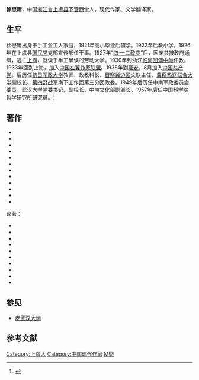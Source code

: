 {{Infobox_Person
|name=徐懋庸
|image=
|box_width=
|occupation=作家、文学翻译家
|period=
|sex=男
|birth_date={{Birth date |1911|01|15}}
|birth_place=[[浙江省|浙江省]][[上虞县|上虞县]]
|death_date={{Death date and age|1977|02|07|1911|01|15}}
|death_place=[[江苏省|江苏省]][[南京市|南京市]]
|nationality=
|residence=
|language=
|height=
|weight=
|party={{CPC}}
|religion=
|spouse=
|relatives=
|education=
|past=
|work=
|awards=
}}
'''徐懋庸'''{{BD|1911年|1月15日|1977年|2月7日|catIdx=X徐}}，中国[[浙江省|浙江省]][[上虞县|上虞县]][[下管镇|下管]]西堂人，现代作家、文学翻译家。

== 生平 ==
徐懋庸出身于手工业工人家庭，1921年高小毕业后辍学。1922年后教小学。1926年在上虞县[[国民党|国民党]]党部宣传部任干事。1927年“[[四一二政变|四·一二政变]]”后，因亲共被政府通缉，逃亡[[上海|上海]]，就读于半工半读的劳动大学。1930年到浙江[[临海|临海]][[回浦中学|回浦中学]]任教。1933年回到上海，加入[[中国左翼作家联盟|中国左翼作家联盟]]。1938年到[[延安|延安]]，8月加入[[中国共产党|中国共产党]]。后历任[[抗日军政大学|抗日军政大学]]教师、政教科长、[[晋察冀边区|晋察冀边区]]文联主任、[[冀察热辽联合大学|冀察热辽联合大学]]副校长、[[第四野战军|第四野战军]]南下工作团第三分团政委。1949年后历任中南军政委员会委员，[[武汉大学|武汉大学]]党委书记、副校长，中南文化部副部长。1957年后任中国科学院哲学研究所研究员。<ref>{{Cite book |title=中国文学家辞典·现代第一分册 |publisher=四川人民出版社 |year=1979 |unified=17118·16 |pages=397-399}}</ref>

== 著作 ==
*{{Cite book |title=犹太人 |publisher= |year=1933}}
*{{Cite book |title=打杂集 |publisher=[[千秋出版社|千秋出版社]] |year=1937}}
*{{Cite book |title=不警人集 |publisher= |year=}}
*{{Cite book |title=文艺思潮小史 |publisher= |year=1936}}
*{{Cite book |title=街头文谈 |publisher= |year=}}
*{{Cite book |title=打杂新集 |publisher=[[北京出版社|北京出版社]] |year=1957}}
*{{Cite book |title=鲁迅——伟大的思想家 伟大的革命家 |publisher=[[中南人民出版社|中南人民出版社]] |year=1961}}
*{{Cite book |title=研究方法与工作方法 |publisher= |year=}}
*{{Cite book |title=亚洲的民族解放运动 |publisher= |year=}}
*{{Cite book |title=马克思主义和毛泽东思想的简单介绍 |publisher= |year=}}
*{{Cite book |title=“矛盾论”在思想改造中的作用 |publisher= |year=}}
*{{Cite book |title=工人阶级与共产党 |publisher=中南人民出版社 |year=1952}}
译著：
*{{Cite book |title=托尔斯泰传 |author=[[罗曼·罗兰|罗曼·罗兰]]|publisher=[[华通书局|华通书局]] |year=19}}
*{{Cite book |title=社会主义讲话 |author=[[山川均|山川均]] |publisher= |year=1933}}
*{{Cite book |title=伊特勒共和国 |author=[[拉甫莱涅夫|拉甫莱涅夫]] |publisher= |year=1934}}
*{{Cite book |title=小鬼 |author=[[梭罗古夫|梭罗古夫]] |publisher= |year=1934}}
*{{Cite book |title=斯大林传 |author=[[巴比塞|巴比塞]] |publisher=[[新知书店|新知书店]] |year=1936}}
*{{Cite book |title=列宁家书集 |author= |publisher= |year=1937}}
*{{Cite book |title=辨证理性批判 |author=[[萨特|萨特]] |publisher=[[商务印书馆|商务印书馆]] |year=1963}}
*{{Cite book |title=人的远景 |author=[[加罗蒂|加罗蒂]] |publisher=[[三联书店|三联书店]] |year=1963}}
*{{Cite book |title=共产党人哲学家的任务和对斯大林的哲学错误的批判 |author= |publisher= |year=}}
*{{Cite book |title=人的哲学——马克思主义与存在主义 |author= |publisher= |year=}}

== 参见 ==
*[[老武汉大学|老武汉大学]]

==参考文献==
{{reflist|2}}
{{start box}}
{{s-ppo}}
{{succession box|首任|[[张勃川|张勃川]]|中国共产党[[武汉大学|武汉大学]]委员会书记|1949年4月－1953年2月}}
{{end box}}
{{中国近现代文学}}

{{DEFAULTSORT:X徐}}
[[Category:上虞人|Category:上虞人]]
[[Category:中国现代作家|Category:中国现代作家]]
[[Category:徐姓|M懋]]